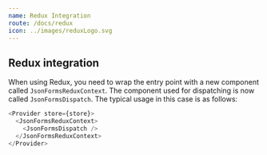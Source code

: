 ```yaml
---
name: Redux Integration
route: /docs/redux
icon: ../images/reduxLogo.svg
---
```



## Redux integration

<Note
  title='ATTENTION'
  body='Deprecated: Please note that we are removing the Redux integration in a future version. To ease migration we recommend using the standalone component.'
/>

When using Redux, you need to wrap the entry point with a new component called `JsonFormsReduxContext`. The component used for dispatching is now called `JsonFormsDispatch`.
The typical usage in this case is as follows:

```javascript
<Provider store={store}>
  <JsonFormsReduxContext>
    <JsonFormsDispatch />
  </JsonFormsReduxContext>
</Provider>
```

